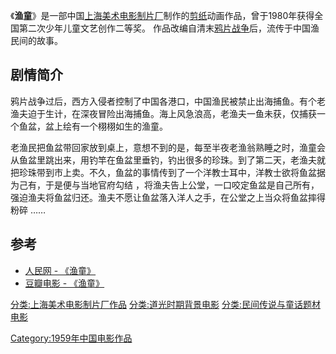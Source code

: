 {{Infobox Film
|片名          = 渔童
|其他名称      = 
|图像          = 
|图像说明      = 
|导演          = [[万古蟾|万古蟾]]
|监制          = 
|制片          = 
|编剧          = [[虞和静|虞和静]]
|剧本          = 
|故事          = 
|原著          = 
|旁白          = 
|统筹          = 
|主演          = 
|分级          = 
|副标题        = 
|主题曲        = 
|片头曲        = 
|片尾曲        = 
|配乐          = 
|摄影          = 
|剪辑          = 
|制片商        = [[上海美术电影制片厂|上海美术电影制片厂]]
|发行商        = 
|上映日期      = 1959年
|发行日期      = 
|片长          = 22分钟
|产地          = {{CHNML}}
|语言          = [[汉语普通话|汉语普通话]]
|官方网站      = 
|预算          = 
|票房          = 
|前集          = 
|续集          = 
|中国大陆片名  = 
|香港片名      = 
|澳门片名      = 
|台湾片名      = 
|新马片名      = 
|sarft_id    = <!-- 公映许可号码 -->
|amg_id      = <!-- AMG（All Media Guide）ID -->
|imdb_id     = <!-- IMDB（互联网电影数据库）ID -->
}}
《'''渔童'''》是一部中国[[上海美术电影制片厂|上海美术电影制片厂]]制作的[[剪纸|剪纸]]动画作品，曾于1980年获得全国第二次少年儿童文艺创作二等奖。 作品改编自清末[[鸦片战争|鸦片战争]]后，流传于中国渔民间的故事。 

==剧情简介==
鸦片战争过后，西方入侵者控制了中国各港口，中国渔民被禁止出海捕鱼。有个老渔夫迫于生计，在深夜冒险出海捕鱼。海上风急浪高，老渔夫一鱼未获，仅捕获一个鱼盆，盆上绘有一个栩栩如生的渔童。

老渔民把鱼盆带回家放到桌上，意想不到的是，每至半夜老渔翁熟睡之时，渔童会从鱼盆里跳出来，用钓竿在鱼盆里垂钓，钓出很多的珍珠。到了第二天，老渔夫就把珍珠带到市上卖。不久，鱼盆的事情传到了一个洋教士耳中，洋教士欲将鱼盆据为己有，于是便与当地官府勾结 ，将渔夫告上公堂，一口咬定鱼盆是自己所有，强迫渔夫将鱼盆归还。渔夫不愿让鱼盆落入洋人之手，在公堂之上当众将鱼盆摔得粉碎 ……

==参考==
*[http://pic.people.com.cn/GB/31655/7299016.html 人民网 - 《渔童》] {{Wayback|url=http://pic.people.com.cn/GB/31655/7299016.html |date=20160304074746 }}
*[http://movie.douban.com/subject/1431719/  豆瓣电影 - 《渔童》] {{Wayback|url=http://movie.douban.com/subject/1431719/ |date=20201129195213 }}

{{上海美术电影制片厂1950年代作品}}

[[分类:上海美术电影制片厂作品|分类:上海美术电影制片厂作品]]
[[Category:1959年中国电影作品|Category:1959年中国电影作品]]
[[分类:道光时期背景电影|分类:道光时期背景电影]]
[[分类:民间传说与童话题材电影|分类:民间传说与童话题材电影]]
